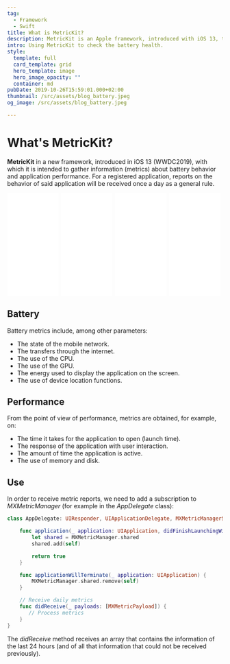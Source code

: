 ```yaml
---
tag:
  - Framework
  - Swift
title: What is MetricKit?
description: MetricKit is an Apple framework, introduced with iOS 13, that allows us to obtain information about battery behavior and application performance.
intro: Using MetricKit to check the battery health.
style:
  template: full
  card_template: grid
  hero_template: image
  hero_image_opacity: ""
  container: md
pubDate: 2019-10-26T15:59:01.000+02:00
thumbnail: /src/assets/blog_battery.jpeg
og_image: /src/assets/blog_battery.jpeg

---
```


# What's MetricKit?
**MetricKit** in a new framework, introduced in iOS 13 (WWDC2019), with which it is intended to gather information (metrics) about battery behavior and application performance. For a registered application, reports on the behavior of said application will be received once a day as a general rule.

<div style="display: flex; flex-direction: row; justify-content: space-around;">
<div style="width: 25%; align-items: center;">
<iframe sandbox="allow-popups allow-scripts allow-modals allow-forms allow-same-origin" style="width:120px;height:240px;" marginwidth="0" marginheight="0" scrolling="no" frameborder="0" src="//ws-na.amazon-adsystem.com/widgets/q?ServiceVersion=20070822&OneJS=1&Operation=GetAdHtml&MarketPlace=US&source=ss&ref=as_ss_li_til&ad_type=product_link&tracking_id=developerbl0a-20&language=es_US&marketplace=amazon&region=US&placement=B0BSHF7LLL&asins=B0BSHF7LLL&linkId=394e031b2ee91c93eb624b699c13cda7&show_border=true&link_opens_in_new_window=true"></iframe></div>
<div style="width: 25%; align-items: center;">
<iframe sandbox="allow-popups allow-scripts allow-modals allow-forms allow-same-origin" style="width:120px;height:240px;" marginwidth="0" marginheight="0" scrolling="no" frameborder="0" src="//ws-na.amazon-adsystem.com/widgets/q?ServiceVersion=20070822&OneJS=1&Operation=GetAdHtml&MarketPlace=US&source=ss&ref=as_ss_li_til&ad_type=product_link&tracking_id=developerbl0a-20&language=es_US&marketplace=amazon&region=US&placement=B0C6GB1FNB&asins=B0C6GB1FNB&linkId=19dc9815c1d23c672a5780c556d8bb37&show_border=true&link_opens_in_new_window=true"></iframe></div>
<div style="width: 25%; align-items: center;">
<iframe sandbox="allow-popups allow-scripts allow-modals allow-forms allow-same-origin" style="width:120px;height:240px;" marginwidth="0" marginheight="0" scrolling="no" frameborder="0" src="//ws-na.amazon-adsystem.com/widgets/q?ServiceVersion=20070822&OneJS=1&Operation=GetAdHtml&MarketPlace=US&source=ss&ref=as_ss_li_til&ad_type=product_link&tracking_id=developerbl0a-20&language=es_US&marketplace=amazon&region=US&placement=B0CN9RFFVT&asins=B0CN9RFFVT&linkId=cea4efa29d6c0c0a313ee5ea775fc920&show_border=true&link_opens_in_new_window=true"></iframe></div>
<div style="width: 25%; align-items: center;">
<iframe sandbox="allow-popups allow-scripts allow-modals allow-forms allow-same-origin" style="width:120px;height:240px;" marginwidth="0" marginheight="0" scrolling="no" frameborder="0" src="//ws-na.amazon-adsystem.com/widgets/q?ServiceVersion=20070822&OneJS=1&Operation=GetAdHtml&MarketPlace=US&source=ss&ref=as_ss_li_til&ad_type=product_link&tracking_id=developerbl0a-20&language=es_US&marketplace=amazon&region=US&placement=B0C532H5S7&asins=B0C532H5S7&linkId=7666f7efe9749357cde0e3b1961f7c55&show_border=true&link_opens_in_new_window=true"></iframe></div>
</div>

## Battery

Battery metrics include, among other parameters:

* The state of the mobile network.
* The transfers through the internet.
* The use of the CPU.
* The use of the GPU.
* The energy used to display the application on the screen.
* The use of device location functions.


## Performance

From the point of view of performance, metrics are obtained, for example, on:

* The time it takes for the application to open (launch time).
* The response of the application with user interaction.
* The amount of time the application is active.
* The use of memory and disk.

## Use

In order to receive metric reports, we need to add a subscription to *MXMetricManager* (for example in the *AppDelegate* class):

```swift
class AppDelegate: UIResponder, UIApplicationDelegate, MXMetricManagerSubscriber {

    func application(_ application: UIApplication, didFinishLaunchingWithOptions launchOptions: [UIApplication.LaunchOptionsKey: Any]?) -> Bool {
        let shared = MXMetricManager.shared
        shared.add(self)

        return true
    }

    func applicationWillTerminate(_ application: UIApplication) {
        MXMetricManager.shared.remove(self)
    }

    // Receive daily metrics
    func didReceive(_ payloads: [MXMetricPayload]) {
       // Process metrics
    }
}
```


The *didReceive* method receives an array that contains the information of the last 24 hours (and of all that information that could not be received previously).
